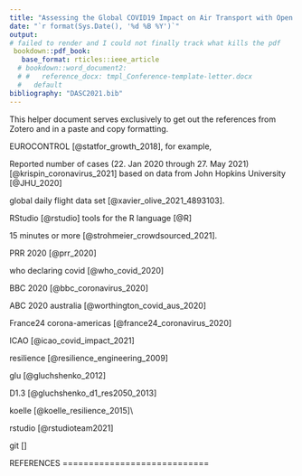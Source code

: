 ```yaml
---
title: "Assessing the Global COVID19 Impact on Air Transport with Open Data"
date: "`r format(Sys.Date(), '%d %B %Y')`"
output:
# failed to render and I could not finally track what kills the pdf
 bookdown::pdf_book:
   base_format: rticles::ieee_article
  # bookdown::word_document2:
  # #   reference_docx: tmpl_Conference-template-letter.docx
  #   default
bibliography: "DASC2021.bib"
---
```


This helper document serves exclusively to get out the references from Zotero and in a paste and copy formatting.

EUROCONTROL [@statfor_growth_2018], for example,

Reported number of cases (22. Jan 2020 through 27. May 2021) [@krispin_coronavirus_2021] based on data from John Hopkins University [@JHU_2020]

global daily flight data set [@xavier_olive_2021_4893103].

RStudio [@rstudio] tools for the R language [@R]

15 minutes or more [@strohmeier_crowdsourced_2021].

PRR 2020 [@prr_2020]

who declaring covid [@who_covid_2020]

BBC 2020 [@bbc_coronavirus_2020]

ABC 2020 australia [@worthington_covid_aus_2020]

France24 corona-americas [@france24_coronavirus_2020]

ICAO [@icao_covid_impact_2021]

resilience [@resilience_engineering_2009]

glu [@gluchshenko_2012]

D1.3 [@gluchshenko_d1_res2050_2013]

koelle [@koelle_resilience_2015]\\

rstudio [@rstudioteam2021]

git []

REFERENCES ============================
